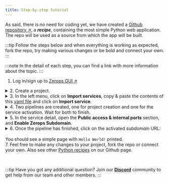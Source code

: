 ```yaml
---
title: Step-by-step tutorial
---
```



As said, there is no need for coding yet, we have created a [Github repository ↗](https://github.com/zeropsio/recipe-python-hello-world), a ***recipe***, containing the most simple Python web application. The repo will be used as a source from which the app will be built.

:::tip
Follow the steps below and when everything is working as expected, fork the repo, try making various changes or be bold and connect your own.
:::

:::note
In the detail of each step, you can find a link with more information about the topic.
:::

1. Log in/sign up to [Zerops GUI ↗](https://app.zerops.io)

<details><summary>2. Create a project.</summary>
<p>
Learn more about <a href="/features/infrastructure#project">projects</a> in Zerops. See how to <a href="/python/how-to/create#create-a-project-description-file">import</a> a whole project into Zerops.
</p>
</details>
<details><summary>3. In the left menu, click on <b>Import services</b>, copy & paste the contents of this <a href="https://github.com/zeropsio/recipe-python-hello-world/blob/main/import.yml">yaml file</a> and click on <b>Import service</b>.</summary>
<p>
Learn more about <a href="/features/infrastructure#services--containers">services</a> in Zerops and how to <a href="/python/how-to/create#add-python-service-to-an-existing-project">import a service</a> to an existing project.
</p>
<p>
The yaml file includes a <code>buildFromGit</code> directive, which ensures a one-time build from Git repository source.
See how to connect a <a href="/references/github-integration">Github</a> or <a href="/references/github-integration">Gitlab</a> repository to be able to trigger automatic builds & deploys.</p>
</details>
<details><summary>4. Two pipelines are created, one for project creation and one for the service activation. Wait for both to finish.</summary>
<p>
Learn more about how the pipelines can be <a href="/python/how-to/trigger-pipeline">triggered</a> and about <a href="/python/how-to/build-process">build</a> and <a href="/python/how-to/deploy-process">deploy</a> processes of a Python application in Zerops.

Learn more about how to access <a href="/python/how-to/logs#build-log">build log</a> of your Python service in Zerops.
</p>
</details>
<details><summary>5. In the service detail, open the <b>Public access & internal ports</b> section, and <b>Enable Zerops Subdomain</b>.</summary>
<p>
Learn more about how to <a href="/python/how-to/access">access</a> your Python service in Zerops.
</p>
</details>
<details><summary>6. Once the pipeline has finished, click on the activated <i>subdomain</i> URL:<br/><br/> You should see a simple page with <code>Hello World!</code> printed.</summary>
<p>
Congratulations! You have created your first application in Zerops, and we hope to see your own projects soon.

For now, check out other features, such as <a href="/python/how-to/env-variables">environment variables</a>, <a href="/python/how-to/logs#runtime-log">runtime log</a> and <a href="/python/how-to/scaling">scaling</a>.
</p>
</details>
7. Feel free to make any changes to your project, fork the repo or connect your own. Also see other <a href="https://github.com/zeropsio?q=python&type=all&language=&sort=">Python recipes</a> on our Github page.

<p>&nbsp;</p>

:::tip
Have you got any additional question? Join our **[Discord](https://discord.com/invite/WDvCZ54)** community to get help from our team and other members.
:::